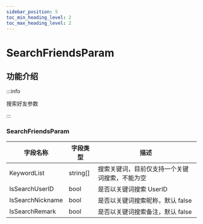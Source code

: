 ```yaml
---
sidebar_position: 5
toc_min_heading_level: 2
toc_max_heading_level: 2
---
```


# SearchFriendsParam 

## 功能介绍

:::info

搜索好友参数

:::

###  SearchFriendsParam

| 字段名称       | 字段类型 | 描述                    |
| -------------- | -------- | ----------------------- |
| KeywordList | string[]   | 搜索关键词，目前仅支持一个关键词搜索，不能为空         |
| IsSearchUserID| bool |是否以关键词搜索 UserID|
| IsSearchNickname| bool |是否以关键词搜索昵称，默认 false               |
| IsSearchRemark| bool |是否以关键词搜索备注，默认 false               |

